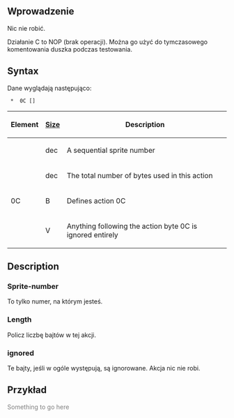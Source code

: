 {{pl/Development/NewGRF/inne strony|en=newgrf-specs.tt-wiki.net/wiki/ActionC|pl=pl/Development/NewGRF/NFO Specs/ActionC}}
<!-- 'mix' 
<div style="float: right; border: 1px solid #c7c8fe; background-color: #EEE; padding:0px;">--><!--
--><!--<div style="display:inline-block; height: 3em; width: 26px; text-align:center;"><!--
--><!-- === Link do strony oryginalnej =========== --><!--
--><!--
[[File:en/Flag.png|link=http://newgrf-specs.tt-wiki.net/wiki/ActionC | alt=en | 22x16px | frameless]]<br/><!--
--><!--[http://newgrf-specs.tt-wiki.net/wiki/ActionC EN] 
</div><!--
--><!-- === szablon =========== --><!--
--><!--{{other languages|pl=User:Extrazi/specs.tt/ActionC|language_page=pl}} </div>-->
<!--{{-}}<br>{{ambox | text = w trakcie edycji.}}-->

== Wprowadzenie ==


Nic nie robić.


Działanie C to NOP (brak operacji). Można go użyć do tymczasowego komentowania duszka podczas testowania.

== Syntax ==

Dane wyglądają następująco:

 <Sprite-number> * <Length> 0C [<ignored>]

{|
!Element!![[pl/Development/NewGRF/NFO Specs/GRFActionsDetailed|Size]]!!Description

|-
|<Sprite-number>||dec||A sequential sprite number

|-
|<length>||dec||The total number of bytes used in this action

|-
|0C||B||Defines action 0C

|-
|<ignored>||V||Anything following the action byte 0C is ignored entirely
|}

== Description ==

=== Sprite-number ===

To tylko numer, na którym jesteś.

=== Length ===

Policz liczbę bajtów w tej akcji.

=== ignored ===

Te bajty, jeśli w ogóle występują, są ignorowane. Akcja nic nie robi.

== Przykład ==

<span style='color:#808080'>Something to go here</span>